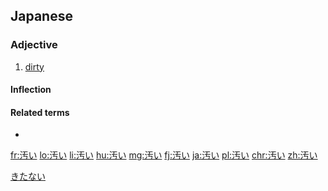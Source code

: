==Japanese==
{{ja-kanjitab|きたな|sort=きたない|yomi=kun}}

===Adjective===
{{ja-adj|infl=i|きたない}}

# [[dirty]]

====Inflection====
{{ja-i|きたな}}

====Related terms====
* {{ja-r|汚れる|よごれる}}

[[Category:1000 Japanese basic words|きたない]]

[[fr:汚い]]
[[lo:汚い]]
[[li:汚い]]
[[hu:汚い]]
[[mg:汚い]]
[[fj:汚い]]
[[ja:汚い]]
[[pl:汚い]]
[[chr:汚い]]
[[zh:汚い]]